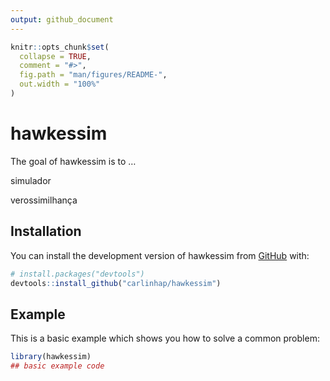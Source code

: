 ```yaml
---
output: github_document
---
```


<!-- README.md is generated from README.Rmd. Please edit that file -->

```r
knitr::opts_chunk$set(
  collapse = TRUE,
  comment = "#>",
  fig.path = "man/figures/README-",
  out.width = "100%"
)
```

# hawkessim

<!-- badges: start -->
<!-- badges: end -->

The goal of hawkessim is to ...


simulador

verossimilhança


## Installation

You can install the development version of hawkessim from [GitHub](https://github.com/) with:

``` r
# install.packages("devtools")
devtools::install_github("carlinhap/hawkessim")
```

## Example

This is a basic example which shows you how to solve a common problem:

```r
library(hawkessim)
## basic example code
```

